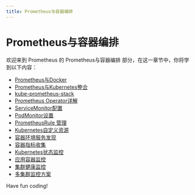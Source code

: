 ```yaml
---
title: Prometheus与容器编排
---
```


# Prometheus与容器编排

欢迎来到 Prometheus 的 Prometheus与容器编排 部分，在这一章节中，你将学到以下内容：

- [Prometheus与Docker](./0-prometheus-and-docker.mdx)
- [Prometheus与Kubernetes整合](./1-prometheus-integration-with-kubernetes.mdx)
- [kube-prometheus-stack](./2-kube-prometheus-stack.mdx)
- [Prometheus Operator详解](./3-prometheus-operator-details.mdx)
- [ServiceMonitor配置](./4-servicemonitor-configuration.mdx)
- [PodMonitor设置](./5-podmonitor-settings.mdx)
- [PrometheusRule 管理](./6-prometheusrule-management.mdx)
- [Kubernetes自定义资源](./7-kubernetes-custom-resources.mdx)
- [容器环境服务发现](./8-container-environment-service-discovery.mdx)
- [容器指标收集](./9-container-metrics-collection.mdx)
- [Kubernetes状态监控](./10-kubernetes-status-monitoring.mdx)
- [应用容器监控](./11-app-container-monitoring.mdx)
- [集群健康监控](./12-cluster-health-monitoring.mdx)
- [多集群监控方案](./13-multiple-cluster-monitoring-scenarios.mdx)

Have fun coding!